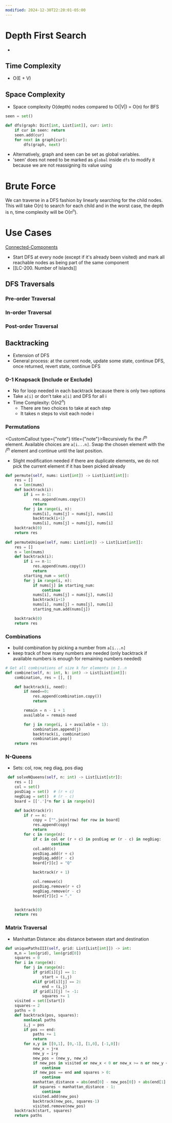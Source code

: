 ```yaml
---
modified: 2024-12-30T22:20:01-05:00
---
```

# Depth First Search

-

## Time Complexity

- O(E + V)

## Space Complexity

- Space complexity O(depth) nodes compared to O(|V|) = O(n) for BFS

```python
seen = set()

def dfs(graph: Dict[int, List[int]], cur: int):
    if cur in seen: return
    seen.add(cur)
    for next in graph[cur]:
        dfs(graph, next)
```

- Alternatively, graph and seen can be set as global variables.
- 'seen' does not need to be marked as `global` inside `dfs` to modify it because we are not reassigning its value using

# Brute Force

We can traverse in a DFS fashion by linearly searching for the child nodes.
This will take O(n) to search for each child and in the worst case, the depth is n, time complexity will be O($n^n$).

# Use Cases

[Connected-Components](/Advanced-Data-Structures/Connected-Components.mdx)

- Start DFS at every node (except if it's already been visited) and mark all reachable nodes as being part of the same component
- \[[LC-200. Number of Islands]\]

## DFS Traversals

### Pre-order Traversal

### In-order Traversal

### Post-order Traversal

## Backtracking

- Extension of DFS
- General process: at the current node, update some state, continue DFS, once returned, revert state, continue DFS

### 0-1 Knapsack (Include or Exclude)

- No for loop needed in each backtrack because there is only two options
- Take `a[i]` or don't take `a[i]` and DFS for all i
- Time Complexity: O$(n2^n)$
  - There are two choices to take at each step
  - It takes n steps to visit each node i

### Permutations

<CustomCallout type={"note"} title={"note"}>Recursively fix the $i^{th}$ element. Available choices are `a[i...n]`. Swap the chosen element with the $i^{th}$ element and continue until the last position.</CustomCallout>

- Slight modification needed if there are duplicate elements, we do not pick the current element if it has been picked already

```python
def permute(self, nums: List[int]) -> List[List[int]]:        
	res = []
	n = len(nums)
	def backtrack(i):
		if i == n-1:
			res.append(nums.copy())
			return
		for j in range(i, n):
			nums[i], nums[j] = nums[j], nums[i]
			backtrack(i+1)
			nums[i], nums[j] = nums[j], nums[i]
	backtrack(0)
	return res
	
def permuteUnique(self, nums: List[int]) -> List[List[int]]:
	res = []
	n = len(nums)
	def backtrack(i):
		if i == n-1:
			res.append(nums.copy())
			return
		starting_num = set()
		for j in range(i, n):
			if nums[j] in starting_num:
				continue
			nums[i], nums[j] = nums[j], nums[i]
			backtrack(i+1)
			nums[i], nums[j] = nums[j], nums[i]
			starting_num.add(nums[j])

	backtrack(0)
	return res
```

### Combinations

- build combination by picking a number from `a[i...n]`
- keep track of how many numbers are needed (only backtrack if available numbers is enough for remaining numbers needed)

```python
# Get all combinations of size k for elements in 1..n
def combine(self, n: int, k: int) -> List[List[int]]:
	combination, res = [], []

	def backtrack(i, need):
		if need==0:
			res.append(combination.copy())
			return

		remain = n - i + 1
		available = remain-need

		for j in range(i, i + available + 1):
			combination.append(j)
			backtrack(i, combination)
			combination.pop()
	return res
```

### N-Queens

- Sets: col, row, neg diag, pos diag

```python
 def solveNQueens(self, n: int) -> List[List[str]]:
	res = []
	col = set()
	posDiag = set()  # (r + c)
	negDiag = set()  # (r - c)
	board = [['.']*n for i in range(n)]

	def backtrack(r):
		if r == n:
			copy = ["".join(row) for row in board]
			res.append(copy)
			return
		for c in range(n):
			if c in col or (r + c) in posDiag or (r - c) in negDiag:
					continue
			col.add(c)
			posDiag.add(r + c)
			negDiag.add(r - c)
			board[r][c] = "Q"

			backtrack(r + 1)

			col.remove(c)
			posDiag.remove(r + c)
			negDiag.remove(r - c)
			board[r][c] = "."


	backtrack(0)
	return res
```

### Matrix Traversal

- Manhattan Distance: abs distance between start and destination

```python
def uniquePathsIII(self, grid: List[List[int]]) -> int:
	m,n = len(grid), len(grid[0])
	squares = 0
	for i in range(m):
		for j in range(n):
			if grid[i][j] == 1:
				start = (i,j)
			elif grid[i][j] == 2:
				end = (i,j)
			if grid[i][j] != -1:
				squares += 1
	visited = set([start])
	squares-= 2
	paths = 0
	def backtrack(pos, squares):
		nonlocal paths
		i,j = pos
		if pos == end:
			paths += 1
			return
		for x,y in [[0,1], [0,-1], [1,0], [-1,0]]:
			new_x = j+x
			new_y = i+y
			new_pos = (new_y, new_x)
			if new_pos in visited or new_x < 0 or new_x >= n or new_y < 0 or new_y >= m or grid[new_y][new_x] == -1:
				continue
			if new_pos == end and squares > 0:
				continue
			manhattan_distance = abs(end[0] - new_pos[0]) + abs(end[1] - new_pos[1])
			if squares < manhattan_distance - 1:
				continue
			visited.add(new_pos)
			backtrack(new_pos, squares-1)
			visited.remove(new_pos)
	backtrack(start, squares)
	return paths
```
